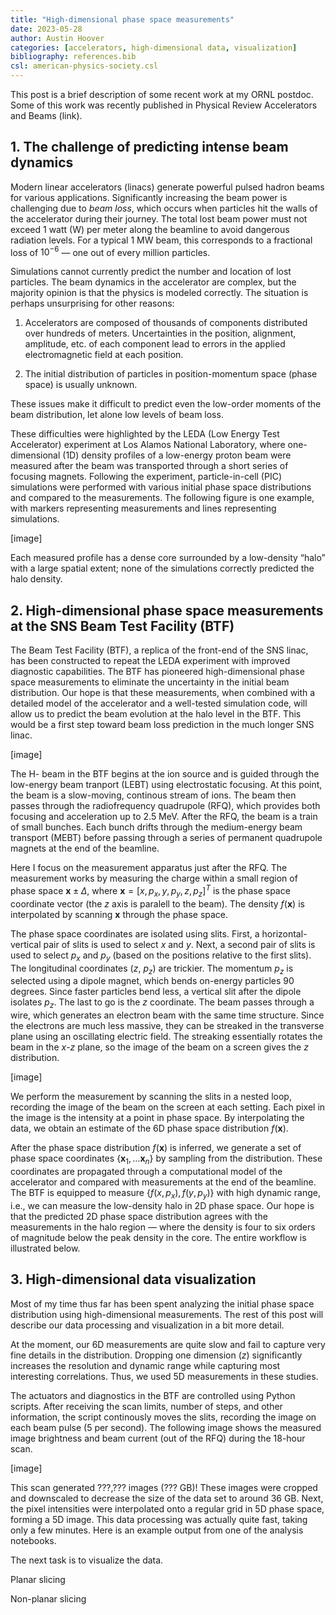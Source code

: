 ```yaml
---
title: "High-dimensional phase space measurements"
date: 2023-05-28
author: Austin Hoover
categories: [accelerators, high-dimensional data, visualization]
bibliography: references.bib
csl: american-physics-society.csl
---
```



This post is a brief description of some recent work at my ORNL postdoc. Some of this work was recently published in Physical Review Accelerators and Beams (link).


## 1. The challenge of predicting intense beam dynamics

Modern linear accelerators (linacs) generate powerful pulsed hadron beams for various applications. Significantly increasing the beam power is challenging due to *beam loss*, which occurs when particles hit the walls of the accelerator during their journey. The total lost beam power must not exceed 1 watt (W) per meter along the beamline to avoid dangerous radiation levels. For a typical 1 MW beam, this corresponds to a fractional loss of $10^{-6}$ --- one out of every million particles.

Simulations cannot currently predict the number and location of lost particles. The beam dynamics in the accelerator are complex, but the majority opinion is that the physics is modeled correctly. The situation is perhaps unsurprising for other reasons:

1. Accelerators are composed of thousands of components distributed over hundreds of meters. Uncertainties in the position, alignment, amplitude, etc. of each component lead to errors in the applied electromagnetic field at each position.

2. The initial distribution of particles in position-momentum space (phase space) is usually unknown.

These issues make it difficult to predict even the low-order moments of the beam distribution, let alone low levels of beam loss.

These difficulties were highlighted by the LEDA (Low Energy Test Accelerator) experiment at Los Alamos National Laboratory, where one-dimensional (1D) density profiles of a low-energy proton beam were measured after the beam was transported through a short series of focusing magnets. Following the experiment, particle-in-cell (PIC) simulations were performed with various initial phase space distributions and compared to the measurements. The following figure is one example, with markers representing measurements and lines representing simulations.

[image]

Each measured profile has a dense core surrounded by a low-density "halo" with a large spatial extent; none of the simulations correctly predicted the halo density. 



## 2. High-dimensional phase space measurements at the SNS Beam Test Facility (BTF)

The Beam Test Facility (BTF), a replica of the front-end of the SNS linac, has been constructed to repeat the LEDA experiment with improved diagnostic capabilities. The BTF has pioneered high-dimensional phase space measurements to eliminate the uncertainty in the initial beam distribution. Our hope is that these measurements, when combined with a detailed model of the accelerator and a well-tested simulation code, will allow us to predict the beam evolution at the halo level in the BTF. This would be a first step toward beam loss prediction in the much longer SNS linac.

[image]

The H- beam in the BTF begins at the ion source and is guided through the low-energy beam tranport (LEBT) using electrostatic focusing. At this point, the beam is a slow-moving, continous stream of ions. The beam then passes through the radiofrequency quadrupole (RFQ), which provides both focusing and acceleration up to 2.5 MeV. After the RFQ, the beam is a train of small bunches. Each bunch drifts through the medium-energy beam transport (MEBT) before passing through a series of permanent quadrupole magnets at the end of the beamline. 

Here I focus on the measurement apparatus just after the RFQ. The measurement works by measuring the charge within a small region of phase space $\mathbf{x} \pm \Delta$, where $\mathbf{x} = [x, p_x, y, p_y, z, p_z]^T$ is the phase space coordinate vector (the $z$ axis is paralell to the beam). The density $f(\mathbf{x})$ is interpolated by scanning $\mathbf{x}$ through the phase space.

The phase space coordinates are isolated using slits. First, a horizontal-vertical pair of slits is used to select $x$ and $y$. Next, a second pair of slits is used to select $p_x$ and $p_y$ (based on the positions relative to the first slits). The longitudinal coordinates ($z$, $p_z$) are trickier. The momentum $p_z$ is selected using a dipole magnet, which bends on-energy particles 90 degrees. Since faster particles bend less, a vertical slit  after the dipole isolates $p_z$. The last to go is the $z$ coordinate. The beam passes through a wire, which generates an electron beam with the same time structure. Since the electrons are much less massive, they can be streaked in the transverse plane using an oscillating electric field. The streaking essentially rotates the beam in the $x$-$z$ plane, so the image of the beam on a screen gives the $z$ distribution. 

[image]

We perform the measurement by scanning the slits in a nested loop, recording the image of the beam on the screen at each setting. Each pixel in the image is the intensity at a point in phase space. By interpolating the data, we obtain an estimate of the 6D phase space distribution $f(\mathbf{x})$.

After the phase space distribution $f(\mathbf{x})$ is inferred, we generate a set of phase space coordinates $\{\mathbf{x}_1, \dots \mathbf{x}_n\}$ by sampling from the distribution. These coordinates are propagated through a computational model of the accelerator and compared with measurements at the end of the beamline. The BTF is equipped to measure $\{f(x, p_x), f(y, p_y)\}$ with high dynamic range, i.e., we can measure the low-density halo in 2D phase space. Our hope is that the predicted 2D phase space distribution agrees with the measurements in the halo region --- where the density is four to six orders of magnitude below the peak density in the core. The entire workflow is illustrated below.



## 3. High-dimensional data visualization

Most of my time thus far has been spent analyzing the initial phase space distribution using high-dimensional measurements. The rest of this post will describe our data processing and visualization in a bit more detail.

At the moment, our 6D measurements are quite slow and fail to capture very fine details in the distribution. Dropping one dimension ($z$) significantly increases the resolution and dynamic range while capturing most interesting correlations. Thus, we used 5D measurements in these studies.

The actuators and diagnostics in the BTF are controlled using Python scripts. After receiving the scan limits, number of steps, and other information, the script continously moves the slits, recording the image on each beam pulse (5 per second). The following image shows the measured image brightness and beam current (out of the RFQ) during the 18-hour scan. 

[image]

This scan generated ???,??? images (??? GB)! These images were cropped and downscaled to decrease the size of the data set to around 36 GB. Next, the pixel intensities were interpolated onto a regular grid in 5D phase space, forming a 5D image. This data processing was actually quite fast, taking only a few minutes. Here is an example output from one of the analysis notebooks.

The next task is to visualize the data. 

Planar slicing

Non-planar slicing